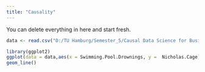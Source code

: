 ```yaml
---
title: "Causality"
---
```


::: callout-note
You can delete everything in here and start fresh.
:::
```R
data <- read.csv("D:/TU Hamburg/Semester_5/Causal Data Science for Business Analytics/Swimming Pool Drowning Correlating with Films Nicolas Cage Appeared in.csv")
```

```R
library(ggplot2)
ggplot(data = data,aes(x = Swimming.Pool.Drownings, y =  Nicholas.Cage)) +  
geom_line()


```